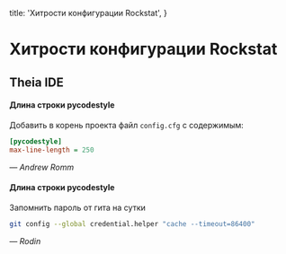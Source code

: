 
  title: 'Хитрости конфигурации Rockstat',
}

# Хитрости конфигурации Rockstat

## Theia IDE

#### Длина строки pycodestyle

Добавить в корень проекта файл `config.cfg` c содержимым:

```ini
[pycodestyle]
max-line-length = 250
```

*— Andrew Romm*


#### Длина строки pycodestyle

Запомнить пароль от гита на сутки

```sh
git config --global credential.helper "cache --timeout=86400"
```

*— Rodin*


